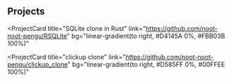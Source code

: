 ## Projects

<ProjectCard
  title="SQLite clone in Rust"
  link="https://github.com/noot-noot-pengu/RSQLite"
    bg="linear-gradient(to right, #D4145A 0%, #FBB03B 100%)"
> 
</ProjectCard>
<ProjectCard
  title="Torrent Client in Rust"
  link="https://github.com/noot-noot-pengu/torrent"
  bg="linear-gradient(to right, #662D8C 0%, #ED1E79 100%)"
>
</ProjectCard>
<ProjectCard
  title="classic games"
  link="https://github.com/noot-noot-pengu/classic_games"
  bg="linear-gradient(to right top, rgb(81, 26, 42), rgb(203, 89, 141), rgb(178, 78, 203), rgb(235, 184, 235))"
>
</ProjectCard>
<ProjectCard
  title="Slack clone"
  link="https://github.com/noot-noot-pengu/slack_clone"
  bg="linear-gradient(to right, #009245 0%, #FCEE21 100%)"
>
</ProjectCard>

<ProjectCard
  title="clickup clone"
  link="https://github.com/noot-noot-pengu/clickup_clone"
    bg="linear-gradient(to right, #D585FF 0%, #00FFEE 100%)"
>
</ProjectCard>
<ProjectCard
  title="flutter chat App"
  link="https://github.com/noot-noot-pengu/flutter_chat_application"
    bg="linear-gradient(to right top, rgb(155, 123, 254), rgb(84, 181, 240), rgb(136, 242, 169))"
>
</ProjectCard>